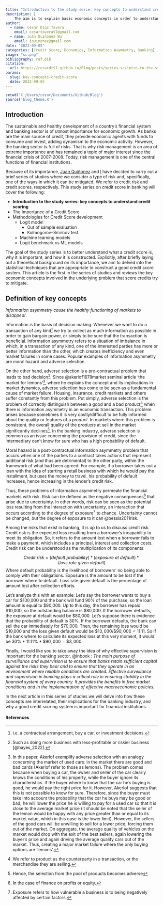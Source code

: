 ```yaml
---
title: "Introduction to the study serie: key concepts to understand credit scoring"
description: |
    The aim is to explain basic economic concepts in order to understand more fluently why a credit score is important.
author: 
  - name: César Díaz Tavera
    email: cesartavera97@gmail.com
  - name: Juan Quiñonez Wu
    email: jquinonez@gmail.com
date: "2022-09-05"
categories: [Credit Score, Economics, Information Asymmetry, Banking]
image: "sc.png"
bibliography: ref.bib
citation:
  url: https://cesardt97.github.io/Blog/posts/series-sc/intro-to-the-study-serie/09-05-2022_intro_study_serie.html
params:
  slug: key-concepts-credit-score
  date: 2022-09-05
---
```


```r
setwd('C:/Users/cesar/Documents/GitHub/Blog')
source('blog_theme.R')
```

## **Introduction**

The sustainable and healthy development of a country's financial system and banking sector is of utmost importance for economic growth. As banks are the main source of credit, they provide economic agents with funds to consume and invest, adding dynamism to the economic activity. However, the banking sector is full of risks. That is why risk management is an area of extreme importance and has remained a topic of major interest since the financial crisis of 2007-2008. Today, risk management is one of the central functions of financial institutions.

Because of its importance, [Juan Quiñonez](https://juansqw.github.io/jquinonez/about.html) and [I](https://cesardt97.github.io/Blog/about.html) have decided to carry out a brief series of studies where we consider a type of risk and, specifically, one of the ways in which it can be mitigated. We refer to credit risk and credit scores, respectively. This study series on credit score in banking will cover the following:

-   **Introduction to the study series: key concepts to understand credit scoring**
-   The Importance of a Credit Score
-   Methodologies for Credit Score development
    -   Logit model
        -   Out of sample evaluation
        -   Kolmogorov--Smirnov test
    -   Machine learning models
    -   Logit benchmark vs ML models

The goal of the study series is to better understand what a credit score is, why it is important, and how it is constructed. Explicitly, after briefly laying out a theoretical background on its importance, we aim to delved into the statistical techniques that are appropriate to construct a good credit score system. This article is the first in the series of studies and reviews the key economic concepts involved in the underlying problem that score credits try to mitigate.

## **Definition of key concepts**

*Information asymmetry cause the healthy functioning of markets to disappear.*

Information is the basis of decision making. Whenever we want to do a transaction of any kind[^1] we try to collect as much information as possible in order to gain bargain power, or simply to be sure that the transaction is beneficial. Information asymmetry refers to a situation of imbalance in which, in a transaction of any kind, one of the interested parties has more or better information than the other, which creates inefficiency and even market failures in some cases. Popular examples of information asymmetry are moral hazard and adverse selection.

[^1]: i.e. a contractual arrangement, buy a car, or investment decisions.

On the other hand, adverse selection is a pre-contractual problem that leads to bad decision[^2]. Since @akerlof1978market seminal article 'the market for lemons'[^3], where he explains the concept and its implications in market dynamics, adverse selection has come to be seen as a fundamental cause of market failure. Housing, insurance, credit markets and others suffer constantly from this problem. Put simply, adverse selection is the problem of correctly distinguish between a good and a bad *product*[^4] when there is information asymmetry in an economic transaction. This problem arises because sometimes it is very costly/difficult to be fully informed about the quality or features of a *product*. In markets where this problem is consistent, the overall quality of the *products* at sell in the market significantly declines[^5]. In the banking industry, adverse selection is common as an issue concerning the provision of credit, since the intermediary can't know for sure who has a high probability of default.

[^2]: Such as doing more business with less-profitable or riskier business [@hayes_2022].

[^3]: In this paper, Akerlof exemplify adverse selection with an analogy concerning the market of used cars: in the market there are good and bad cards (Akerlof refer to those as lemons). The problem comes because when buying a car, the owner and seller of the car clearly knows the conditions of his property, while the buyer ignore its characteristics. If the buyer where to know that the car he's buying is good, he would pay the right price for it. However, Akerlof suggests that this is not possible to know for sure. Therefore, since the buyer must take into account the probability that the car he buys may be good or bad, he will lower the price he is willing to pay for a used car so that it is close to the average market price (it should be noted that the seller of the lemon would be happy with any price greater than or equal to its market value, which in this case is the lower limit). However, the sellers of the good cars will be unwilling to sell for a lower price, forcing them out of the market. On aggregate, the average quality of vehicles on the market would drop with the exit of the best sellers, again lowering the buyer's price and again driving the average quality cars out of the market. Thus, creating a major market failure where the only buying options are 'lemons'.

[^4]: We refer to product as the counterparty in a transaction, or the merchandise they are selling.

[^5]: Hence, the selection from the pool of products becomes adverse

Moral hazard is a post-contractual information asymmetry problem that occurs when one of the parties to a contract takes actions that represent additional risk (and thus are detrimental) to the other party, within the framework of what had been agreed. For example, if a borrower takes out a loan with the idea of starting a retail business with which he would pay the installment, but uses the money to travel, his probability of default increases, hence increasing in the lender's credit risk.

Thus, these problems of information asymmetry permeate the financial markets with risk. Risk can be defined as the negative consequences[^6] that arise due to uncertainty. In other words, risk can be seen as the potential loss resulting from the interaction with uncertainty, an interaction that occurs according to the degree of exposure[^7] to chance. Uncertainty cannot be changed, but the degree of exposure to it can @bessis2011risk.

[^6]: In the case of finance on profits or equity.

[^7]: Exposure refers to how vulnerable a business is to being negatively affected by certain factors.

Among the risks that exist in banking, it is up to us to discuss credit risk. Credit risk is the expected loss resulting from a borrower's incapability to meet its obligation. So, it refers to the amount lost when a borrower fails to make a payment, which includes a principal, interest and collection costs. Credit risk can be understood as the multiplication of its components:

$$
Credit\ risk=(default\ probability)*(exposure\ at\ default)*(loss\ rate\ given\ default)
$$ Where default probability is the likelihood of borrowers' no being able to comply with their obligations. Exposure is the amount to be lost if the borrower where to default. Loss rate given default is the percentage of amount lost after collection efforts.

Let's analyze this with an example: Let's say the borrower wants to buy a car for \$100,000 and the bank will fund 90% of the purchase, so the loan amount is equal to \$90,000. Up to this day, the borrower has repaid \$10,000, so the outstanding balance is \$80,000. If the borrower defaults, the exposure at default would be \$80,000. Let's suppose there is evidence that the probability of default is 30%. If the borrower defaults, the bank can sell the car immediately for \$70,000. Then, the remaining loss would be \$10,000 and the loss given default would be $\$10,000/\$90,000 = 11.11%$. So if the bank where to calculate its expected loss at this very moment, it would be $30\% * 11.11\% * \$90,000 = \$3,000$.

Finally, I would like you to take away the idea of why effective supervision is important for the banking sector. @inbook : *The main purpose of surveillance and supervision is to ensure that banks retain sufficient capital against the risks they bear and to ensure that they operate in an environment where reliable conditions are created. Effective surveillance and supervision in banking plays a critical role in ensuring stability in the financial system of every country. It provides the benefits in free market conditions and in the implementation of effective macroeconomic policies.*

In the next article in this series of studies we will delve into how these concepts are interrelated, their implications for the banking industry, and why a good credit scoring system is important for financial institutions.

#### **References**
